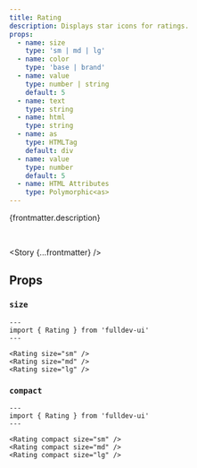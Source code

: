 ```yaml
---
title: Rating
description: Displays star icons for ratings.
props:
  - name: size
    type: 'sm | md | lg'
  - name: color
    type: 'base | brand'
  - name: value
    type: number | string
    default: 5
  - name: text
    type: string
  - name: html
    type: string
  - name: as
    type: HTMLTag
    default: div
  - name: value
    type: number
    default: 5
  - name: HTML Attributes
    type: Polymorphic<as>
---
```




{frontmatter.description}

<br />

<Story {...frontmatter} />

## Props

<PropsTable props={frontmatter.props} />

### `size`

<SizeProp />

```astro live
---
import { Rating } from 'fulldev-ui'
---

<Rating size="sm" />
<Rating size="md" />
<Rating size="lg" />
```

### `compact`

<CompactProp />

```astro live
---
import { Rating } from 'fulldev-ui'
---

<Rating compact size="sm" />
<Rating compact size="md" />
<Rating compact size="lg" />
```
